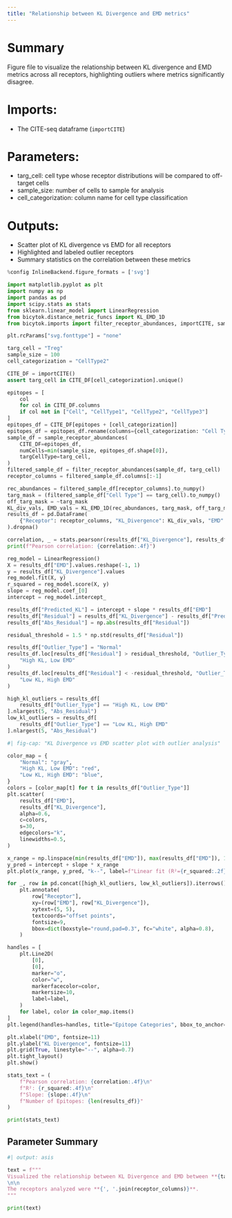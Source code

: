 ```yaml
---
title: "Relationship between KL Divergence and EMD metrics"
---
```


# Summary
Figure file to visualize the relationship between KL divergence and EMD metrics across all receptors, highlighting outliers where metrics significantly disagree.

# Imports:
- The CITE-seq dataframe (`importCITE`)

# Parameters:
- targ_cell: cell type whose receptor distributions will be compared to off-target cells
- sample_size: number of cells to sample for analysis
- cell_categorization: column name for cell type classification

# Outputs:
- Scatter plot of KL divergence vs EMD for all receptors
- Highlighted and labeled outlier receptors
- Summary statistics on the correlation between these metrics

```python
%config InlineBackend.figure_formats = ['svg']

import matplotlib.pyplot as plt
import numpy as np
import pandas as pd
import scipy.stats as stats
from sklearn.linear_model import LinearRegression
from bicytok.distance_metric_funcs import KL_EMD_1D
from bicytok.imports import filter_receptor_abundances, importCITE, sample_receptor_abundances

plt.rcParams["svg.fonttype"] = "none"

targ_cell = "Treg"
sample_size = 100
cell_categorization = "CellType2"

CITE_DF = importCITE()
assert targ_cell in CITE_DF[cell_categorization].unique()

epitopes = [
    col
    for col in CITE_DF.columns
    if col not in ["Cell", "CellType1", "CellType2", "CellType3"]
]
epitopes_df = CITE_DF[epitopes + [cell_categorization]]
epitopes_df = epitopes_df.rename(columns={cell_categorization: "Cell Type"})
sample_df = sample_receptor_abundances(
    CITE_DF=epitopes_df,
    numCells=min(sample_size, epitopes_df.shape[0]),
    targCellType=targ_cell,
)
filtered_sample_df = filter_receptor_abundances(sample_df, targ_cell)
receptor_columns = filtered_sample_df.columns[:-1]

rec_abundances = filtered_sample_df[receptor_columns].to_numpy()
targ_mask = (filtered_sample_df["Cell Type"] == targ_cell).to_numpy()
off_targ_mask = ~targ_mask
KL_div_vals, EMD_vals = KL_EMD_1D(rec_abundances, targ_mask, off_targ_mask)
results_df = pd.DataFrame(
    {"Receptor": receptor_columns, "KL_Divergence": KL_div_vals, "EMD": EMD_vals}
).dropna()

correlation, _ = stats.pearsonr(results_df["KL_Divergence"], results_df["EMD"])
print(f"Pearson correlation: {correlation:.4f}")

reg_model = LinearRegression()
X = results_df["EMD"].values.reshape(-1, 1)
y = results_df["KL_Divergence"].values
reg_model.fit(X, y)
r_squared = reg_model.score(X, y)
slope = reg_model.coef_[0]
intercept = reg_model.intercept_

results_df["Predicted_KL"] = intercept + slope * results_df["EMD"]
results_df["Residual"] = results_df["KL_Divergence"] - results_df["Predicted_KL"]
results_df["Abs_Residual"] = np.abs(results_df["Residual"])

residual_threshold = 1.5 * np.std(results_df["Residual"])

results_df["Outlier_Type"] = "Normal"
results_df.loc[results_df["Residual"] > residual_threshold, "Outlier_Type"] = (
    "High KL, Low EMD"
)
results_df.loc[results_df["Residual"] < -residual_threshold, "Outlier_Type"] = (
    "Low KL, High EMD"
)

high_kl_outliers = results_df[
    results_df["Outlier_Type"] == "High KL, Low EMD"
].nlargest(5, "Abs_Residual")
low_kl_outliers = results_df[
    results_df["Outlier_Type"] == "Low KL, High EMD"
].nlargest(5, "Abs_Residual")
```

```python
#| fig-cap: "KL Divergence vs EMD scatter plot with outlier analysis"

color_map = {
    "Normal": "gray",
    "High KL, Low EMD": "red",
    "Low KL, High EMD": "blue",
}
colors = [color_map[t] for t in results_df["Outlier_Type"]]
plt.scatter(
    results_df["EMD"],
    results_df["KL_Divergence"],
    alpha=0.6,
    c=colors,
    s=30,
    edgecolors="k",
    linewidths=0.5,
)

x_range = np.linspace(min(results_df["EMD"]), max(results_df["EMD"]), 100)
y_pred = intercept + slope * x_range
plt.plot(x_range, y_pred, "k--", label=f"Linear fit (R²={r_squared:.2f})")

for _, row in pd.concat([high_kl_outliers, low_kl_outliers]).iterrows():
    plt.annotate(
        row["Receptor"],
        xy=(row["EMD"], row["KL_Divergence"]),
        xytext=(5, 5),
        textcoords="offset points",
        fontsize=9,
        bbox=dict(boxstyle="round,pad=0.3", fc="white", alpha=0.8),
    )

handles = [
    plt.Line2D(
        [0],
        [0],
        marker="o",
        color="w",
        markerfacecolor=color,
        markersize=10,
        label=label,
    )
    for label, color in color_map.items()
]
plt.legend(handles=handles, title="Epitope Categories", bbox_to_anchor=(1.05, 1))

plt.xlabel("EMD", fontsize=11)
plt.ylabel("KL Divergence", fontsize=11)
plt.grid(True, linestyle="--", alpha=0.7)
plt.tight_layout()
plt.show()
```

```python

stats_text = (
    f"Pearson correlation: {correlation:.4f}\n"
    f"R²: {r_squared:.4f}\n"
    f"Slope: {slope:.4f}\n"
    f"Number of Epitopes: {len(results_df)}"
)

print(stats_text)
```

## Parameter Summary
```python
#| output: asis

text = f"""
Visualized the relationship between KL Divergence and EMD between **{targ_cell}** and all other cell types. The analysis was performed on **{sample_size}** cells sampled from the CITE-seq dataset.
\n\n
The receptors analyzed were **{', '.join(receptor_columns)}**.
"""

print(text)
```
